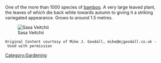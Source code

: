 One of the more than 1000 species of [[bamboo]]. A very large leaved plant, the leaves of which die back white towards autumn to giving it a striking variegated appearance. Grows to around 1.5 metres.

[[Image:Sasa Veitchii.jpg|center|Sasa Veitchii]]

 Original Content courtesy of Mike J. Goodall, mike@mjgoodall.co.uk - Used with permission
[[Category:Gardening]]